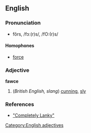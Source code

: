 ==English==
===Pronunciation===
*fôrs, /fɔː(r)s/, /fO:(r)s/
====Homophones====
*[[force]]
=== Adjective ===
[[Category:English adjectives]]
'''fawce'''
# (''British English, slang'') [[cunning]], [[sly]]
=== References ===
* [http://www.nyt.co.uk/lankywordofthe%20month.htm "Completely Lanky"]